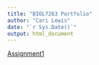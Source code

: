 ```yaml
---
title: "BIOL7263 Portfolio"
author: "Cari Lewis"
date: "`r Sys.Date()`"
output: html_document
---
```


[Assignment1](Assignments/Assignment1.Rmd)

